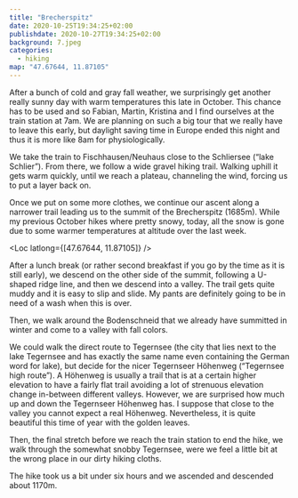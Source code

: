 ```yaml
---
title: "Brecherspitz"
date: 2020-10-25T19:34:25+02:00
publishdate: 2020-10-27T19:34:25+02:00
background: 7.jpeg
categories:
  - hiking
map: "47.67644, 11.87105"
---
```


After a bunch of cold and gray fall weather, we surprisingly get another really
sunny day with warm temperatures this late in October. This chance has to be
used and so Fabian, Martin, Kristina and I find ourselves at the train station
at 7am. We are planning on such a big tour that we really have to leave this
early, but daylight saving time in Europe ended this night and thus it is more
like 8am for physiologically.

We take the train to Fischhausen/Neuhaus close to the Schliersee (“lake
Schlier”). From there, we follow a wide gravel hiking trail. Walking uphill
it gets warm quickly, until we reach a plateau, channeling the wind, forcing us
to put a layer back on.

<Rimg
  src="1.jpeg"
  caption="A beatiful plateau soon lit by the rising sun, but also channeling a cold wind."
/>

Once we put on some more clothes, we continue our ascent along a narrower trail
leading us to the summit of the Brecherspitz (1685m). While my previous October
hikes where pretty snowy, today, all the snow is gone due to some warmer
temperatures at altitude over the last week.

<Loc latlong={[47.67644, 11.87105]} />
<Rimg src="4.jpeg" caption="The Schliersee" />
<Rimg
  src="3.jpeg"
  caption="View from the Brecherspitz with the ridge line we will follow starting at the left."
/>

After a lunch break (or rather second breakfast if you go by the time as it is
still early), we descend on the other side of the summit, following a U-shaped
ridge line, and then we descend into a valley. The trail gets quite muddy and it
is easy to slip and slide. My pants are definitely going to be in need of a wash
when this is over.

<Rimg src="5.jpeg" caption="Following the ridge line" />
<Rimg
  src="6.jpeg"
  caption="Do you see the Tegernsee (“lake Tegern”) between the mountains?"
/>

Then, we walk around the <Link to="/posts/190209-bodenschneid/">Bodenschneid that
we already have summitted in winter</Link> and come to a valley with fall
colors.

<Rimg src="7.jpeg" alt="Fall colors in the valley." />

We could walk the direct route to Tegernsee (the city that lies next to the lake
Tegernsee and has exactly the same name even containing the German word for
lake), but decide for the nicer Tegernseer Höhenweg (“Tegernsee high route”).
A Höhenweg is usually a trail that is at a certain higher elevation to have
a fairly flat trail avoiding a lot of strenuous elevation change in-between
different valleys. However, we are surprised how much up and down the Tegernseer
Höhenweg has. I suppose that close to the valley you cannot expect a real
Höhenweg. Nevertheless, it is quite beautiful this time of year with the golden
leaves.

<Gallery>
  <Rimg src="8.jpeg" alt="" />
  <Rimg
    src="9.jpeg"
    caption="A short part of the Tegernseer Höhenweg also passes through darker, but somwhat typical German coniferous forest."
  />
</Gallery>

Then, the final stretch before we reach the train station to end the hike, we
walk through the somewhat snobby Tegernsee, were we feel a little bit at the
wrong place in our dirty hiking cloths.

The hike took us a bit under six hours and we ascended and descended about
1170m.
